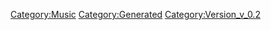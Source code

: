 {{Music
 |Name=LOVE! THUNDER GLOW
 |ID=62
 |Cov=60
 |Cd=16
 |Nam=60
 |Div=60
 |Ma=2
 |SerieId=1
 |SerieLogoId=1
 |WavId=60
 |VariationId=0
 |Dsc=60
 |Strt=10
 |ValkyrieBattle=1
 |ValkyrieIntro=1
 |ValkyrieIntroSky=1
 |DivaSolo=1
 |DivaMulti=1
 |Exp=2
 |OfficialName=LOVE! THUNDER GLOW
 |VocalName=ワルキューレ　美雲ΔJUNNA　フレイアΔ鈴木みのり
 |Description=作品：マクロスΔ<br /><br />歌手：ワルキューレ<br />　　　美雲ΔJUNNA　フレイアΔ鈴木みのり<br /><br />作詞：サエキけんぞう<br />作曲：SiZK、Stephen McNair
 |StoryTitle=「怖れている？この私が……？」
 |StoryDesc=遺跡のシステムを破壊し人々を救出するため、再び<br />ヴォルドールへ潜入したデルタ小隊とワルキューレ。<br /><br />異常な波形で歌うフレイアと共鳴し暴走するハヤテ。<br />遺跡のシステムが起動し、周囲が混乱に包まれる中、<br />美雲の脳裏には恐怖の記憶と遥か昔の光景が甦り…
 |BuyURL=http://recochoku.jp/song/S1003537003/single?ds=1004922775
 |BannerId=4
 |AnmStoreURL=https://anime.dmkt-sp.jp/animestore/ci_pc?workId=20867
}}
[[Category:Music]]
[[Category:Generated]]
[[Category:Version_v_0.2]]
